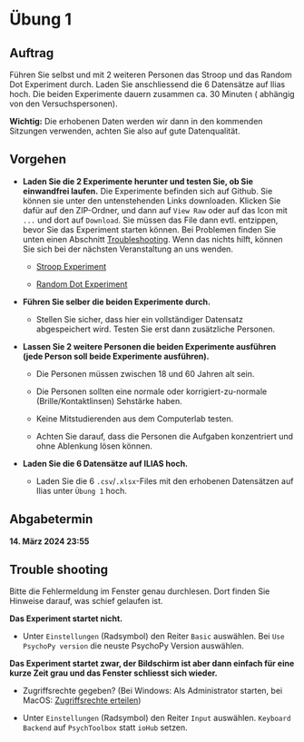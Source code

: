 # Übung 1 {.unnumbered}


## Auftrag

Führen Sie selbst und mit 2 weiteren Personen das Stroop und das Random Dot Experiment durch. Laden Sie anschliessend die 6 Datensätze auf Ilias hoch. Die beiden Experimente dauern zusammen ca. 30 Minuten (
abhängig von den Versuchspersonen).

__Wichtig:__ Die erhobenen Daten werden wir dann in den kommenden Sitzungen verwenden, achten Sie also auf gute Datenqualität.

## Vorgehen

- __Laden Sie die 2 Experimente herunter und testen Sie, ob Sie einwandfrei laufen.__ Die Experimente befinden sich auf Github. Sie können sie unter den untenstehenden Links downloaden. Klicken Sie dafür auf den ZIP-Ordner, und dann auf `View Raw` oder auf das Icon mit `...` und dort auf `Download`. Sie müssen das File dann evtl. entzippen, bevor Sie das Experiment starten können. Bei Problemen finden Sie unten einen Abschnitt [Troubleshooting](uebung_1.qmd#trouble-shooting). Wenn das nichts hilft, können Sie sich bei der nächsten Veranstaltung an uns wenden.
    
    - [Stroop Experiment](https://github.com/kogpsy/stroop-experiment)
    
    - [Random Dot Experiment](https://github.com/kogpsy/random-dot-experiment)
    
- __Führen Sie selber die beiden Experimente durch.__
    
    - Stellen Sie sicher, dass hier ein vollständiger Datensatz abgespeichert wird. Testen Sie erst dann zusätzliche Personen.

- __Lassen Sie 2 weitere Personen die beiden Experimente ausführen (jede Person soll beide Experimente ausführen).__

    - Die Personen müssen zwischen 18 und 60 Jahren alt sein. 
    
    - Die Personen sollten eine normale oder korrigiert-zu-normale (Brille/Kontaktlinsen) Sehstärke haben.   
    
    - Keine Mitstudierenden aus dem Computerlab testen.
    
    - Achten Sie darauf, dass die Personen die Aufgaben konzentriert und ohne Ablenkung lösen können.
 
- __Laden Sie die 6 Datensätze auf ILIAS hoch.__
    
    - Laden Sie die 6 `.csv`/`.xlsx`-Files mit den erhobenen Datensätzen auf Ilias unter `Übung 1` hoch.

## Abgabetermin

__14. März 2024 23:55__


## Trouble shooting

Bitte die Fehlermeldung im Fenster genau durchlesen. Dort finden Sie Hinweise darauf, was schief gelaufen ist.


__Das Experiment startet nicht.__

- Unter `Einstellungen` (Radsymbol) den Reiter `Basic` auswählen. Bei `Use PsychoPy version` die neuste PsychoPy Version auswählen.


__Das Experiment startet zwar, der Bildschirm ist aber dann einfach für eine kurze Zeit grau und das Fenster schliesst sich wieder.__

- Zugriffsrechte gegeben? (Bei Windows: Als Administrator starten, bei MacOS: [Zugriffsrechte erteilen](https://support.apple.com/en-gb/guide/mac-help/mchl07817563/12.0/mac/12.0))

- Unter `Einstellungen` (Radsymbol) den Reiter `Input` auswählen. `Keyboard Backend` auf `PsychToolbox` statt `ioHub` setzen.

